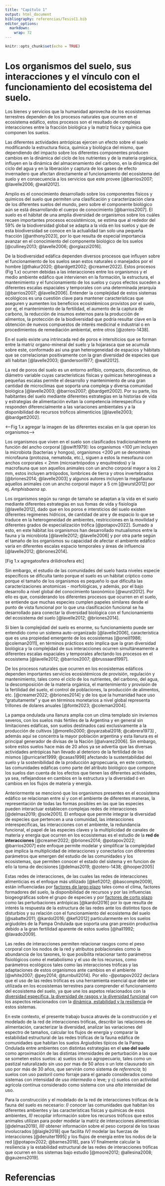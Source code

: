 ```yaml
---
title: "Capítulo 1"
output: html_document
bibliography: referencias/TesisC1.bib
editor_options: 
  markdown: 
    wrap: 72
---
```


```r
knitr::opts_chunk$set(echo = TRUE)
```

# Los organismos del suelo, sus interacciones y el vínculo con el funcionamiento del ecosistema del suelo.

Los bienes y servicios que la humanidad aprovecha de los ecosistemas
terrestres dependen de los procesos naturales que ocurren en el ecosistema edáfico,
estos procesos son el resultado de complejas interacciones entre la
fracción biológica y la matriz física y química que componen los suelos. 

Las diferentes actividades antrópicas ejercen un efecto sobre el suelo
modificando la estructura física, química y biológica del mismo, que
dependiendo del impacto sobre los diferentes componentes producen
cambios en la dinámica del ciclo de los nutrientes y de la materia
orgánica, influyen en la dinámica del almacenamiento del carbono, en la
dinámica del ciclo del agua y en la liberación y captura de los gases de
efecto invernadero que afectan directamente al funcionamiento del
ecosistema del suelo y en consecuencia a los servicios que este provee
[@barrios2007; @lavelle2006; @wall2012].

Amplio es el conocimiento desarrollado sobre los componentes físicos y
químicos del suelo que permiten una clasificación y caracterización
clara de los diferentes suelos del mundo, pero sobre el componente
biológico aún se está desarrollando el cuerpo de conocimiento
[@barrios2007]. El suelo es el hábitat de una amplia diversidad de
organismos sobre los cuáles recaen importantes procesos ecosistémicos,
se estima que al rededor del 59% de la biodiversidad global
se adapta a la vida en los suelos y que de esta biodiversidad se conoce
en la actualidad tan solo una pequeña fracción [@anthony2023], por lo
que resulta de especial importancia avanzar en el conocimiento del
componente biológico de los suelos [@culliney2013;
@lavelle2006; @orgiazzi2016].

De la biodiversidad edáfica dependen diversos procesos que influyen
sobre el funcionamiento de los suelos sean estos naturales o manejados por
el hombre [@thakur2020; @bardgett2002; @creamer2022].
Estos procesos (Fig 1.x) ocurren debidas a las interacciones entre los organismos y 
el medio ambiente edáfico que intervienen en la formación, la estructura, el mantenimiento y el
funcionamiento de los suelos y cuyos efectos suceden a diferentes escalas
espaciales y temporales con una determinada jerarquía [@barrios2007; @lavelle2006].
Entender la complejidad de estos sistemas ecológicos es una cuestión 
clave para mantener características que aseguren y aumenten los beneficios
ecosistémicos provistos por el suelo, por ej, el mantenimiento de la
fertilidad, el aumento de la captura de carbono, la reducción de insumos
externos para la producción de alimentos, la protección de la biodiversidad
que podría resultar clave en la obtención de nuevos compuestos de
interés medicinal e industrial o en procedimientos de remediación ambiental, entre otros [@zotero-1438].

En el suelo existe una intrincada red de poros e intersiticios que se
forman entre la matriz organo-mineral del suelo y la hojarasca que se
acumula sobre este, conformado así una gran heterogeneidad de espacios y
hábitats que se correlacionan positivamente con la gran diversidad de
especies que allí habitan [@lavelle2003; @anderson1977; @wall2012].

La red de poros del suelo es un entorno anfibio, compacto, discontinuo,
de diámetro variable cuyas características físicas y químicas
heterogéneas a pequeñas escalas permite el desarrollo y mantenimiento de
una gran cantidad de microclimas que soporta una compleja y diversa
comunidad biológica [@lavelle2003; @barrios2007; @bardgett2002].
Por su parte, los habitantes del suelo mediante
diferentes estrategias en la historias de vida y estrategias de
alimentación evitan la competencia interespecífica y responden
diferencialmente a las variaciones ambientales y a la disponibilidad de
recursos tróficos alimenticios [@lavelle2003; @bardgett2002].

<--Fig 1.x agregar la imagen de las diferentes escalas en la que operan los organismos-->

Los organismos que viven en el suelo son clasificados tradicionalmente
en función del ancho corporal [@swift1979]: los organismos \<100
$\mu m$ incluyen la microbiota (bacterias y hongos), organismos \<200
$\mu m$ se denominan microfauna (protozoa, nematoda, etc.), siguen a
estos la mesofauna con anchos corporales \< 2mm (microartrópodos y
enquitreidos) y la macrofauna que son aquellos animales con un ancho
corporal mayor a los 2 mm, estos incluyen artrópodos, lombrices de
tierra y otros invertebrados [@briones2014; @lavelle2003] y
algunos autores incluyen la megafauna aquellos animales con un ancho
corporal mayor a 5 cm [@wurst2012] por ej. *Amphisbaena sp*.

Los organismos según su rango de tamaño se adaptan a la vida en el suelo
mediante diferentes estrategias en sus fomas de vida y fisiología
[@lavelle2012], dado que en los poros e intersticios del suelo
existen diferentes regímenes hídricos, de cantidad de aire y de espacio
lo que se traduce en la heterogeneidad de ambientes, restricciones en la
movilidad y diferentes grados de especialización trófica
[@potapov2022]. Sumado a esto, en este hábitat los organismos han
desarrollado mutualismos entre la fauna y la microbiota
[@lavelle2012; @lavelle2006] y por otra parte según el tamaño de
los organismos su capacidad de afectar el ambiente edáfico varía en
diferentes escalas espacio temporales y áreas de influencia
[@lavelle2012; @briones2014].

[Fig 1.x agregatosfera drilidrosfera etc]

Sin embargo, el estudio de las comunidades del suelo hasta niveles especie
específicos se dificulta tanto porque el suelo es un hábitat críptico
como porque el tamaño de los organismos es pequeño lo que dificulta las
caracterizaciones anotomicas - morfológicas, y además, por el bajo
desarrollo a nivel global del conocimiento taxonómico
[@wurst2012]. Por ello es que, considerando los diferentes
procesos que ocurren en el suelo, se entiende que muchas especies cumplen
papeles similares desde el punto de vista funcional por lo que una
clasificación funcional se ha desarrollado para conectar la diversidad
biológica con el funcionamiento del ecosistema del suelo [@lavelle2012; @briones2014].

Si bien la complejidad del suelo es enorme, su funcionamiento puede ser
entendido como un sistema auto-organizado [@lavelle2006],
característica que es una propiedad emergente de los ecosistemas [@oneill1986; @coleman2011], en términos 
prácticos esto implica
que la gran diversidad biológica y la complejidad de sus interacciones
ocurren simultáneamente a diferentes escalas espaciales y temporales
afectando los procesos en el ecosistema [@lavelle2012; @barrios2007; @brussaard1997].

De los procesos naturales que ocurren en los ecosistemas edáficos
dependen importantes servicios ecosistémicos de provisión, regulación y
mantenimiento, tales como el ciclo de los nutrientes, del carbono, del
agua, la descomposición de la materia orgánica, el mantenimiento y
provisión de la fertilidad del suelo, el control de poblaciones, la
producción de alimentos, etc. [@creamer2022; @briones2014] y de
los que la humanidad hace uso "gratuitamente" y que en términos
monetarios a nivel global representa trillones de dolares anuales [@fonte2023; @coleman2004].

La pampa ondulada una llanura amplia con un clima templado sin inviernos
severos, con los suelos más fértiles de la Argentina y en general sin
limitaciones edáficas, son suelos destinados casi exclusivamente a la
producción de cultivos [@morello2000; @oyarzabal2018; @cabrera1973] , además aquí se concentra la mayor población
argentina y esta llanura es el principal generador de divisas de la
Nación [@alvarez2006]. Sin embargo, sobre estos suelos hace
más de 20 años ya se advertía que las diversas actividades antrópicas
han llevado al deterioro de la fertilidad de los mismos [@urricariet1999; @casas1998]
afectando la sustentabilidad del suelo y la sostenibilidad
de la producción agropecuaria, en este contexto, las
comunidades edáficas como parte del atributo biológico que compone los
suelos dan cuenta de los efectos que tienen las diferentes actividades,
ya sea, reflejandose en cambios en la estructura y la diversidad ó en cambios en los
flujos de materia y energía.

Anteriormente se mencionó que los organismos presentes en el ecosistema edáfico se 
relacionan entre sí y con el ambiente de diferentes maneras, la representación de todas 
las formas posibles en las que las especies pueden interactuar establecen
complejas redes de interacciones [@delmas2019; @sole2001].
El enfoque que permite integrar la diversidad de
especies que pertencen a una comunidad, las interacciones
interespecíficas, las interacciones con el ambiente, la redundancia
funcional, el papel de las especies claves y la multiplicidad de canales
de materia y energia que ocurren en los ecosistemas es el estudio de la
**red de interacciones** [@creamer2022; @briones2014; @potapov2022; @barrios2007] 
este enfoque permite modelar y simplificar la
complejidad que implica la multiplicidad de interacciones y conectarlos
con diferentes parámetros que emergen del estudio de las comunidades y los ecosistemas, 
que permiten conocer el estado del sistema y en funcion de ello la toma de
decisiones [@delmas2019; @zotero-1438; @hooper2005]

Estas redes de interacciones, de las cuales las redes de interacciones
alimenticias es el enfoque más utilizado [@kefi2012; @bascompte2009], 
están influenciadas por <u>factores de largo plazo</u>
tales como el clima, factores formadores del suelo, la
disponibilidad de recursos y por las influencias biogeográficas sobre el
grupo de especies y por <u>factores de corto plazo</u> como las perturbaciones
antrópicas [@kardol2016] por lo que resulta de interés la
respuesta de la estructura de las redes ante los distintos tipos de
disturbios y su relación con el funcionamiento del ecosistema del suelo
[@sabatte2011; @kardol2016; @kefi2012]
particularmente en los suelos argiudoles de la Pampa Ondulada que soporta una gran
presión productiva debido a la gran fertilidad aparente de estos suelos [@hall1992; @lavado2009].

Las redes de interacciones permiten relacionar rasgos como el peso
corporal con los nodos de la red y atributos poblacionales como la
abundancia de los taxones, lo que posibilita relacionar tanto parámetros
fisiológicos como el metabolismo y el uso de los recursos, como
parámetros ecológicos tales como las interacciones tróficas y las
adaptaciones de estos organismos ante cambios en el ambiente [@white2007; @pey2014; 
@turnbull2014]. Por ello -@potapov2022 declara que el uso de las redes tróficas es una
herramienta esencial que debe ser utilizada en los ecosistemas
terrestres para comprender el funcionamiento del ecosistema del suelo,
ya que une los aspetos relacionados con la <u>diversidad específica, la
diversidad de rasgos y la diversidad funcional</u> con los aspectos
relacionados con la <u>dinámica, estabilidad y la resiliencia</u> de estos
sistemas.

En este contexto, el presente trabajo busca através de la construcción y el modelado 
de la red de interacciones tróficas, describir las relaciones de alimentación, 
caracterizar la diversidad, 
analizar las variaciones del espectro de tamaños, 
calcular los flujos de energía y comparar la estabilidad
estructural de las redes tróficas de la fauna edáfica de comunidades que
habitan los suelos Argiudoles típicos de la Pampa Ondulada entre
ambientes con distintas estrategias en el **uso del suelo** como
aproximación de las distintas intensidades de perturbación a las que se
someten estos suelos: a) suelos sin uso agropecuario, tales como un
pastizal naturalizado sin uso por mas de 50 años o un lote clausurado
sin uso por más de 30 años, que servirán como sistema de *referencia*;
b) suelos con uso pastoril como forraje para el ganado considerados como
sistemas con intensidad de uso *intermedio* o leve; y c) suelos con
actividad agrícola contínua considerado como sistema con una *alta*
intensidad de uso.

Para la construcción y el modelado de la red de interacciones tróficas
de la fauna del suelo es necesario: *I)* conocer las comunidades que
habitan los diferentes ambientes y las características físicas y
químicas de esos ambientes, *II)* recopilar información sobre los recursos
tróficos que estos animales utilizan para poder modelar la matriz de
interacciones alimenticias [@delmas2019], *III)* obtener
información sobre el peso corporal de los taxas involucrados [@laigle2018]
que facilita *IV)* modelar las fuerzas de interacciones [@deruiter1995]
y los flujos de energía entre los nodos de la
red [@potapov2022; @barnes2018], para *V)* finalmente calcular 
la resiliencia y la estabilidad estructural de las redes de interacciones tróficas
que ocurren en los sistemas bajo estudio [@moore2012; @allesina2008; @gauzens2019].

# Referencias
